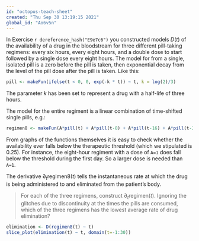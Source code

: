 ```yaml
---
id: "octopus-teach-sheet"
created: "Thu Sep 30 13:19:15 2021"
global_id: "Ao6v5n"
---
```


In Exercise `r dereference_hash("E9e7c6")` you constructed models $D(t)$ of the availability of a drug in the bloodstream for three different pill-taking regimens: every six hours, every eight hours, and a double dose to start followed by a single dose every eight hours. The model for from a single, isolated pill is a zero before the pill is taken, then exponential decay from the level of the pill dose after the pill is taken. Like this:

```r
pill <- makeFun(ifelse(t < 0, 0, exp(-k * t)) ~ t, k = log(2)/3)
```

The parameter $k$ has been set to represent a drug with a half-life of three hours. 


The model for the entire regiment is a linear combination of time-shifted single pills, e.g.:
```r
regimen8 <- makeFun(A*pill(t) + A*pill(t-8) + A*pill(t-16) + A*pill(t-24) + A*pill(t-32) ~ t, A=1)
```

From graphs of the functions themselves it is easy to check whether the availability ever falls below the therapeutic threshold (which we stipulated is 0.25). For instance, the eight-hour regiment with a dose of `A=1` does fall below the threshold during the first day. So a larger dose is needed than `A=1`.

The derivative $\partial_t \text{regimen8}(t)$ tells the instantaneous rate at which the drug is being administered to and eliminated from the patient's body. 

> For each of the three regimens, construct $\partial_t \text{regimen}(t)$. Ignoring the glitches due to discontinuity at the times the pills are consumed, which of the three regimens has the lowest average rate of drug elimination?

```r
elimination <- D(regimen8(t) ~ t)
slice_plot(elimination(t) ~ t, domain(t=-1:30))
```
